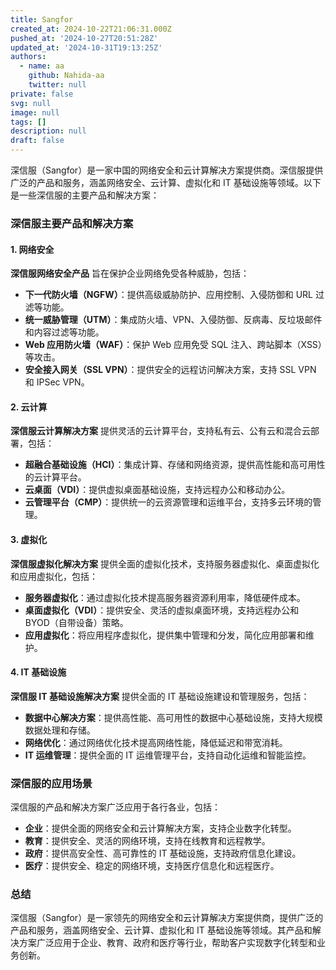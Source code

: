 ```yaml
---
title: Sangfor
created_at: 2024-10-22T21:06:31.000Z
pushed_at: '2024-10-27T20:51:28Z'
updated_at: '2024-10-31T19:13:25Z'
authors:
  - name: aa
    github: Nahida-aa
    twitter: null
private: false
svg: null
image: null
tags: []
description: null
draft: false
---
```

深信服（Sangfor）是一家中国的网络安全和云计算解决方案提供商。深信服提供广泛的产品和服务，涵盖网络安全、云计算、虚拟化和 IT 基础设施等领域。以下是一些深信服的主要产品和解决方案：

### 深信服主要产品和解决方案

#### 1. 网络安全

**深信服网络安全产品** 旨在保护企业网络免受各种威胁，包括：

- **下一代防火墙（NGFW）**：提供高级威胁防护、应用控制、入侵防御和 URL 过滤等功能。
- **统一威胁管理（UTM）**：集成防火墙、VPN、入侵防御、反病毒、反垃圾邮件和内容过滤等功能。
- **Web 应用防火墙（WAF）**：保护 Web 应用免受 SQL 注入、跨站脚本（XSS）等攻击。
- **安全接入网关（SSL VPN）**：提供安全的远程访问解决方案，支持 SSL VPN 和 IPSec VPN。

#### 2. 云计算

**深信服云计算解决方案** 提供灵活的云计算平台，支持私有云、公有云和混合云部署，包括：

- **超融合基础设施（HCI）**：集成计算、存储和网络资源，提供高性能和高可用性的云计算平台。
- **云桌面（VDI）**：提供虚拟桌面基础设施，支持远程办公和移动办公。
- **云管理平台（CMP）**：提供统一的云资源管理和运维平台，支持多云环境的管理。

#### 3. 虚拟化

**深信服虚拟化解决方案** 提供全面的虚拟化技术，支持服务器虚拟化、桌面虚拟化和应用虚拟化，包括：

- **服务器虚拟化**：通过虚拟化技术提高服务器资源利用率，降低硬件成本。
- **桌面虚拟化（VDI）**：提供安全、灵活的虚拟桌面环境，支持远程办公和 BYOD（自带设备）策略。
- **应用虚拟化**：将应用程序虚拟化，提供集中管理和分发，简化应用部署和维护。

#### 4. IT 基础设施

**深信服 IT 基础设施解决方案** 提供全面的 IT 基础设施建设和管理服务，包括：

- **数据中心解决方案**：提供高性能、高可用性的数据中心基础设施，支持大规模数据处理和存储。
- **网络优化**：通过网络优化技术提高网络性能，降低延迟和带宽消耗。
- **IT 运维管理**：提供全面的 IT 运维管理平台，支持自动化运维和智能监控。

### 深信服的应用场景

深信服的产品和解决方案广泛应用于各行各业，包括：

- **企业**：提供全面的网络安全和云计算解决方案，支持企业数字化转型。
- **教育**：提供安全、灵活的网络环境，支持在线教育和远程教学。
- **政府**：提供高安全性、高可靠性的 IT 基础设施，支持政府信息化建设。
- **医疗**：提供安全、稳定的网络环境，支持医疗信息化和远程医疗。

### 总结

深信服（Sangfor）是一家领先的网络安全和云计算解决方案提供商，提供广泛的产品和服务，涵盖网络安全、云计算、虚拟化和 IT 基础设施等领域。其产品和解决方案广泛应用于企业、教育、政府和医疗等行业，帮助客户实现数字化转型和业务创新。


